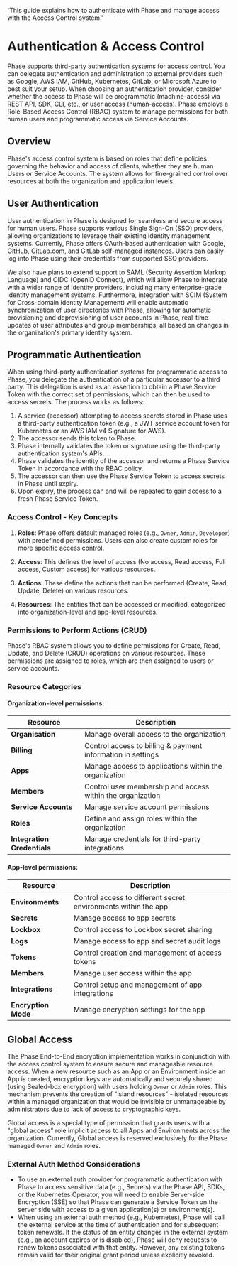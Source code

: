 
  'This guide explains how to authenticate with Phase and manage access with the Access Control system.'

<HeroPattern />

# Authentication & Access Control

Phase supports third-party authentication systems for access control. You can delegate authentication and administration to external providers such as Google, AWS IAM, GitHub, Kubernetes, GitLab, or Microsoft Azure to best suit your setup. When choosing an authentication provider, consider whether the access to Phase will be programmatic (machine-access) via REST API, SDK, CLI, etc., or user access (human-access). Phase employs a Role-Based Access Control (RBAC) system to manage permissions for both human users and programmatic access via Service Accounts.

## Overview

Phase's access control system is based on roles that define policies governing the behavior and access of clients, whether they are human Users or Service Accounts. The system allows for fine-grained control over resources at both the organization and application levels.

## User Authentication

User authentication in Phase is designed for seamless and secure access for human users. Phase supports various Single Sign-On (SSO) providers, allowing organizations to leverage their existing identity management systems. Currently, Phase offers OAuth-based authentication with Google, GitHub, GitLab.com, and GitLab self-managed instances. Users can easily log into Phase using their credentials from supported SSO providers.

We also have plans to extend support to SAML (Security Assertion Markup Language) and OIDC (OpenID Connect), which will allow Phase to integrate with a wider range of identity providers, including many enterprise-grade identity management systems. Furthermore, integration with SCIM (System for Cross-domain Identity Management) will enable automatic synchronization of user directories with Phase, allowing for automatic provisioning and deprovisioning of user accounts in Phase, real-time updates of user attributes and group memberships, all based on changes in the organization's primary identity system.

<UserAuthProviders />

## Programmatic Authentication

When using third-party authentication systems for programmatic access to Phase, you delegate the authentication of a particular accessor to a third party. This delegation is used as an assertion to obtain a Phase Service Token with the correct set of permissions, which can then be used to access secrets. The process works as follows:

1. A service (accessor) attempting to access secrets stored in Phase uses a third-party authentication token (e.g., a JWT service account token for Kubernetes or an AWS IAM v4 Signature for AWS).
2. The accessor sends this token to Phase.
3. Phase internally validates the token or signature using the third-party authentication system's APIs.
4. Phase validates the identity of the accessor and returns a Phase Service Token in accordance with the RBAC policy.
5. The accessor can then use the Phase Service Token to access secrets in Phase until expiry.
6. Upon expiry, the process can and will be repeated to gain access to a fresh Phase Service Token.


### Access Control - Key Concepts

1. **Roles**: Phase offers default managed roles (e.g., `Owner`, `Admin`, `Developer`) with predefined permissions. Users can also create custom roles for more specific access control.

2. **Access**: This defines the level of access (No access, Read access, Full access, Custom access) for various resources.

3. **Actions**: These define the actions that can be performed (Create, Read, Update, Delete) on various resources.

4. **Resources**: The entities that can be accessed or modified, categorized into organization-level and app-level resources.

### Permissions to Perform Actions (CRUD)

Phase's RBAC system allows you to define permissions for Create, Read, Update, and Delete (CRUD) operations on various resources. These permissions are assigned to roles, which are then assigned to users or service accounts.

### Resource Categories

#### Organization-level permissions:

| Resource | Description |
|----------|-------------|
| **Organisation** | Manage overall access to the organization |
| **Billing** | Control access to billing & payment information in settings |
| **Apps** | Manage access to applications within the organization |
| **Members** | Control user membership and access within the organization |
| **Service Accounts** | Manage service account permissions |
| **Roles** | Define and assign roles within the organization |
| **Integration Credentials** | Manage credentials for third-party integrations |

#### App-level permissions:

| Resource | Description |
|----------|-------------|
| **Environments** | Control access to different secret environments within the app |
| **Secrets** | Manage access to app secrets |
| **Lockbox** | Control access to Lockbox secret sharing |
| **Logs** | Manage access to app and secret audit logs |
| **Tokens** | Control creation and management of access tokens |
| **Members** | Manage user access within the app |
| **Integrations** | Control setup and management of app integrations |
| **Encryption Mode** | Manage encryption settings for the app |

## Global Access

The Phase End-to-End encryption implementation works in conjunction with the access control system to ensure secure and manageable resource access. When a new resource such as an App or an Environment inside an App is created, encryption keys are automatically and securely shared (using Sealed-box encryption) with users holding `Owner` or `Admin` roles. This mechanism prevents the creation of "island resources" - isolated resources within a managed organization that would be invisible or unmanageable by administrators due to lack of access to cryptographic keys.

Global access is a special type of permission that grants users with a "global access" role implicit access to all Apps and Environments across the organization. Currently, Global access is reserved exclusively for the Phase managed `Owner` and `Admin` roles.

### External Auth Method Considerations

- To use an external auth provider for programmatic authentication with Phase to access sensitive data (e.g., Secrets) via the Phase API, SDKs, or the Kubernetes Operator, you will need to enable Server-side Encryption (SSE) so that Phase can generate a Service Token on the server side with access to a given application(s) or environment(s).
- When using an external auth method (e.g., Kubernetes), Phase will call the external service at the time of authentication and for subsequent token renewals. If the status of an entity changes in the external system (e.g., an account expires or is disabled), Phase will deny requests to renew tokens associated with that entity. However, any existing tokens remain valid for their original grant period unless explicitly revoked.